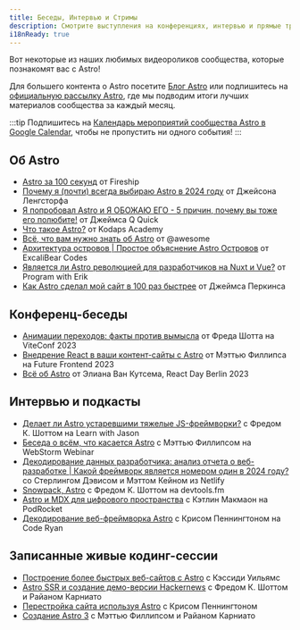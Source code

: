 ```yaml
---
title: Беседы, Интервью и Стримы
description: Смотрите выступления на конференциях, интервью и прямые трансляции об Astro!
i18nReady: true
---
```



Вот некоторые из наших любимых видеороликов сообщества, которые познакомят вас с Astro! 

Для большего контента о Astro посетите [Блог Astro](https://astro.build/blog/) или подпишитесь на [официальную рассылку Astro](https://astro.build/newsletter/signup), где мы подводим итоги лучших материалов сообщества за каждый месяц.

:::tip
Подпишитесь на [Календарь мероприятий сообщества Astro в Google Calendar](https://calendar.google.com/calendar/embed?src=c_g6re3u5gkl0mug3ktn1dibqhfk%40group.calendar.google.com), чтобы не пропустить ни одного события!
:::

## Об Astro

- [Astro за 100 секунд](https://www.youtube.com/watch?v=dsTXcSeAZq8) от Fireship
- [Почему я (почти) всегда выбираю Astro в 2024 году](https://www.youtube.com/watch?v=kssIEqSJeMI) от Джейсона Ленгсторфа
- [Я попробовал Astro и Я ОБОЖАЮ ЕГО - 5 причин, почему вы тоже его полюбите!](https://www.youtube.com/watch?v=wND4lSml31A) от Джеймса Q Quick
- [Что такое Astro?](https://www.youtube.com/watch?v=oQDErNNzdwU) от Kodaps Academy
- [Всё, что вам нужно знать об Astro](https://www.youtube.com/watch?v=rRxuVOutmFQ) от @awesome
- [Архитектура островов | Простое объяснение Astro Островов](https://www.youtube.com/watch?v=kwqlP6Pe0SI) от ExcaliBear Codes
- [Является ли Astro революцией для разработчиков на Nuxt и Vue?](https://www.youtube.com/watch?v=Sq7eKxPqfSo) от Program with Erik
- [Как Astro сделал мой сайт в 100 раз быстрее](https://www.youtube.com/watch?v=cOxA3kMYtkM) от Джеймса Перкинса

##  Конференц-беседы

- [Анимации переходов: факты против вымысла](https://www.youtube.com/watch?v=iT-3amHK7tA&list=PLqGQbXn_GDmkOsHI7-Wrbv1GgAA4tJZhg&index=29)  от Фреда Шотта на ViteConf 2023
- [Внедрение React в ваши контент-сайты с Astro](https://www.youtube.com/watch?v=Fouws8iKPKQ) от Мэттью Филлипса на Future Frontend 2023
- [Всё об Astro](https://www.youtube.com/watch?v=WKXHFIulZ9g) от Элиана Ван Кутсема, React Day Berlin 2023

## Интервью и подкасты

- [Делает ли Astro устаревшими тяжелые JS-фреймворки?](https://www.youtube.com/watch?v=4Ohi9G-RCcE) с Фредом К. Шоттом на Learn with Jason
- [Беседа о всём, что касается Astro](https://www.youtube.com/watch?v=3eyedOP83fw) с Мэттью Филлипсом на WebStorm Webinar
- [Декодирование данных разработчика: анализ отчета о веб-разработке | Какой фреймворк является номером один в 2024 году?](https://youtu.be/2vqIHyz6iKs?si=vLcyzm07teC6v7u5&t=1679) со Стерлингом Дэвисом и Мэттом Кейном из Netlify
- [Snowpack, Astro](https://www.devtools.fm/episode/14) с Фредом К. Шоттом на devtools.fm
- [Astro и MDX для цифрового пространства](https://podrocket.logrocket.com/astro-mdx-kathleen-mcmahon) с Кэтлин Макмаон на PodRocket
- [Декодирование веб-фреймворка Astro](https://www.youtube.com/watch?v=4PKT8x78yOQ) с Крисом Пеннингтоном на Code Ryan

## Записанные живые кодинг-сессии

- [Построение более быстрых веб-сайтов с Astro](https://www.youtube.com/watch?v=0eka27P4Pr4) с Кэссиди Уильямс
- [Astro SSR и создание демо-версии Hackernews](https://www.youtube.com/watch?v=2ZEMb_H-LYE) с Фредом К. Шоттом и Райаном Карниато
- [Перестройка сайта используя Astro](https://www.youtube.com/watch?v=VDGEpachpwc) с Крисом Пеннингтоном
- [Создание Astro 3](https://www.youtube.com/watch?v=2zhYwg_nBqQ) с Мэттью Филлипсом и Райаном Карниато
